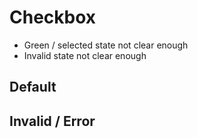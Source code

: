 
# Checkbox

- Green / selected state not clear enough
- Invalid state not clear enough

## Default

<gds-checkbox></gds-checkbox>

<gds-checkbox checked></gds-checkbox>

<gds-checkbox indeterminate></gds-checkbox>

<gds-checkbox disabled></gds-checkbox>

<gds-checkbox checked disabled></gds-checkbox>

## Invalid / Error

<gds-checkbox required></gds-checkbox>

<gds-checkbox checked required></gds-checkbox>

<gds-checkbox indeterminate required></gds-checkbox>

<gds-checkbox disabled required></gds-checkbox>

<gds-checkbox checked disabled required></gds-checkbox>

